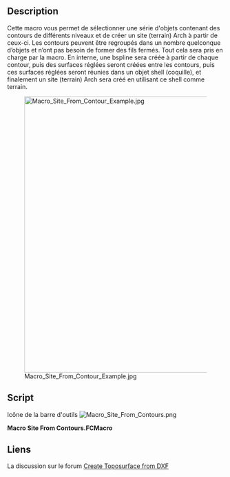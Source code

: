 <languages/>

{{Macro/fr
|Name=Macro Site From Contours
|Icon=Macro_Site_From_Contours.png
|Description=Cette macro vous permet de sélectionner une série d'objets contenant des contours de niveau et de créer un Arch site à partir de ces objets. Les contours peuvent être regroupés dans un nombre quelconque d'objets et ne doivent pas nécessairement former des fils fermés. Tout cela est pris en charge par la macro. En interne, une B-spline sera créée à partir de chaque contour, puis des surfaces réglées seront créées entre les contours, puis ces surfaces réglées seront réunies dans un objet coque, et enfin un Arch site sera créé en utilisant cette coque comme terrain.
|Author=yorik
|Version=1.0
|Date=2018-08-30
|FCVersion=Toutes
|Download=[https://wiki.freecad.org/File:Macro_Site_From_Contours.png Icône de la barre d'outils]
}}

==Description==

Cette macro vous permet de sélectionner une série d'objets contenant des contours de différents niveaux et de créer un site (terrain) Arch à partir de ceux-ci. Les contours peuvent être regroupés dans un nombre quelconque d’objets et n’ont pas besoin de former des fils fermés. Tout cela sera pris en charge par la macro. En interne, une bspline sera créée à partir de chaque contour, puis des surfaces réglées seront créées entre les contours, puis ces surfaces réglées seront réunies dans un objet shell (coquille), et finalement un site (terrain) Arch sera créé en utilisant ce shell comme terrain.

[[Image:Macro Site From Contour Example.jpg|640px]]

==Script==

Icône de la barre d'outils [[File:Macro_Site_From_Contours.png]]

'''Macro Site From Contours.FCMacro'''

{{MacroCode|code=
# This macro builds an Arch Site object out of different level curves.
# It doesn't matter how many object contain the curves or if they
# are connected into wires or not.

import FreeCAD,FreeCADGui,Part,Draft,DraftGeomUtils,Arch

# first build a list of edges from selected objects

edges = []
for obj in FreeCADGui.Selection.getSelection():
    edges.extend(obj.Shape.Edges)

# sort our edges into connected wires

wires = DraftGeomUtils.findWires(edges)

# build a bspline for each wire

bsplines = []
for wire in wires:
    points = []
    for vert in wire.Vertexes:
        points.append(vert.Point)
    bspline = Draft.makeBSpline(points)
    bsplines.append(bspline)

# hide the bsplines

for bspline in bsplines:
    bspline.ViewObject.hide()

# sort the bsplines by elevation (we use the z of their first point to sort)

bsplines.sort(key=lambda b: b.Points[0].z)

# build one ruled surface from each pair of bsplines

ruledsurfaces = []
for i in range(len(bsplines)-1):
    ruled = FreeCAD.ActiveDocument.addObject('Part::RuledSurface', 'TerrainSection')
    ruled.Curve1 = (bsplines[i],[''])
    ruled.Curve2 = (bsplines[i+1],[''])
    ruledsurfaces.append(ruled)

# hide the ruled surfaces

for ruled in ruledsurfaces:
    ruled.ViewObject.hide()

# at this stade we need to recompute to build all the shapes before getting the faces

FreeCAD.ActiveDocument.recompute()

# make a shell object out of all the ruled surfaces

faces = []
for ruled in ruledsurfaces:
    faces.extend(ruled.Shape.Faces)
shell = Part.Shell(faces)
terrain = FreeCAD.ActiveDocument.addObject('Part::Feature', 'Terrain')
terrain.Shape = shell

# make a site object using our shell as terrain

site = Arch.makeSite()
site.Terrain = terrain

# recompute one last time

FreeCAD.ActiveDocument.recompute()
}}

<span id="Link"></span>
==Liens==

La discussion sur le forum [https://forum.freecad.org/viewtopic.php?f=3&t=30569 Create Toposurface from DXF]
